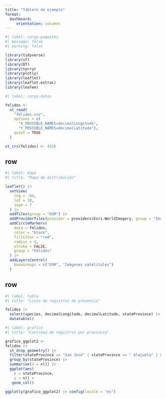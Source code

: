 ---
title: "Tablero de ejemplo"
format: 
  dashboard:
     orientation: columns
---

```{r}
#| label: carga-paquetes
#| message: false
#| warning: false

library(tidyverse)
library(sf)
library(DT)
library(terra)
library(plotly)
library(leaflet)
library(leaflet.extras)
library(leafem)
```

```{r}
#| label: carga-datos

felidos <-
  st_read(
    "felidos.csv",
    options = c(
      "X_POSSIBLE_NAMES=decimalLongitude", 
      "Y_POSSIBLE_NAMES=decimalLatitude"),
    quiet = TRUE
  )

st_crs(felidos) <- 4326
```

## row {width=50%}
```{r}
#| label: mapa
#| title: "Mapa de distribución"

leaflet() |>
  setView(
    lng = -84,
    lat = 10,
    zoom = 7
  ) |>
  addTiles(group = "OSM") |>
  addProviderTiles(provider = providers$Esri.WorldImagery, group = "Imágenes satélitales") |>
  addCircleMarkers(
    data = felidos,
    color = "black",
    fillColor = "red",
    radius = 4,
    stroke = FALSE,
    group = "Félidos"
  ) |>
  addLayersControl(
    baseGroups = c("OSM", "Imágenes satélitales")
  )
```

## row {width=50%}
```{r}
#| label: tabla
#| title: "Lista de registros de presencia"

felidos |>
  select(species, decimalLongitude, decimalLatitude, stateProvince) |>
  datatable()
```

```{r}
#| label: grafico
#| title: "Cantidad de registros por provincia"

grafico_ggplot2 <-
felidos |>
  st_drop_geometry() |>
  filter(stateProvince == "San José" | stateProvince == " Alajuela" | stateProvince == "Cartago" | stateProvince == "Limón") |>
  group_by(stateProvince) |>
  summarise(n = n()) |>
  ggplot(aes(
    x = stateProvince,
    y = n)) +
   geom_col()
  
ggplotly(grafico_ggplot2) |> config(locale = "es")
```














